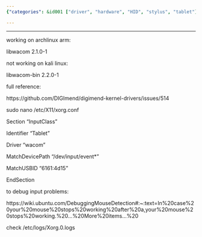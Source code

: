 ```yaml
---
{"categories": &id001 ["driver", "hardware", "HID", "stylus", "tablet"], "category": "Troubleshooting", "date": "2022-05-06 11:59:22", "description": "This article provides a solution to troubleshoot input issues with the libwacom library on Arch Linux ARM and Kali Linux. The article suggests modifying the xorg.conf file as referenced in a troubleshooting guide for resolution.", "tags": *id001, "title": "Letsketch libwacom"}

---
```


------

working on archlinux arm:

libwacom 2.1.0-1

not working on kali linux:

libwacom-bin 2.2.0-1

full reference:

https://github.com/DIGImend/digimend-kernel-drivers/issues/514

sudo nano /etc/X11/xorg.conf

Section "InputClass"

Identifier "Tablet"

Driver "wacom"

MatchDevicePath "/dev/input/event*"

MatchUSBID "6161:4d15"

EndSection

to debug input problems:

https://wiki.ubuntu.com/DebuggingMouseDetection#:~:text=In%20case%20your%20mouse%20stops%20working%20after%20a,your%20mouse%20stops%20working.%20...%20More%20items...%20

check /etc/logs/Xorg.0.logs

